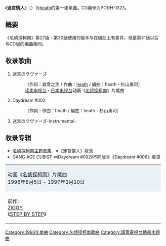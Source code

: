{{unreferenced|time=2011-11-02T14:45:00+00:00}}
{{Infobox Single
| Name           = 迷宫情人<br/>{{lang|ja|迷宮のラヴァーズ}}
| Artist         = [[heath|heath]]
| Album          = 
| A-side         = 
| B-side         = Daydream #002
| Released       = 1996年10月7日
| Format         = 
| Recorded       = 
| Genre          = [[J-POP|J-POP]]
| Length         = 
| Label          = [[Universal_Music_LLC|Universal Music LLC]]
| Writer         = 森雪之丞<br />heath
| Producer       = heath
| Certification  = 
| Chart position = *10位（[[Oricon公信榜|Oricon]]）
| Last single    = 
| This single    = '''迷宫情人'''<br />（1996年）
| Next single    = [[Traitor|Traitor]]<br />（1997年）
}}
《'''迷宫情人'''》（{{lang-ja|'''迷宮のラヴァーズ'''}}）为[[heath|heath]]的第一张单曲。CD编号为PODH-1323。

== 概要 ==
《名侦探柯南》第27話 - 第30話使用的版本与在编曲上有差异，但是第31話以后与CD版的编曲相同。

== 收录歌曲 ==
#迷宮のラヴァーズ
#:（作詞：森雪之丞 / 作曲：[[heath|heath]] / 編曲：heath・杉山勇司）
#:[[读卖电视台|读卖电视台]]・[[日本电视台|日本电视台]]动画《[[名侦探柯南_(动画)|名侦探柯南]]》片尾曲
#Daydream #002
#:（作詞・作曲：heath / 編曲：heath・杉山勇司）
#迷宮のラヴァーズ-Instrumental-

==收录专辑==
*[[名侦探柯南主题歌集|名侦探柯南主题歌集]]　※《迷宫情人》收录
*GANG AGE CUBIST  ※《Daydream #002》不同版本《Daydream #006》收录

{| border="2" cellspacing="0" style="margin-left: auto; margin-right: auto;"
|- style="text-align: center;"
|colspan="3" style="background-color: #EBF1F9;"| 动画《[[名侦探柯南_(动画)|名侦探柯南]]》片尾曲<br />1996年8月5日 - 1997年3月10日
|- style="text-align: center; font-size: smaller;"
| style="width: 30%;"|前作:<br />[[ZIGGY|ZIGGY]]<br />《[[STEP_BY_STEP_(ZIGGY单曲)|STEP BY STEP]]》
| style="width: 40%;"|[[heath|heath]]<br />《'''迷宫情人'''》
| style="width: 30%;"|次作:<br />[[宇德敬子|宇德敬子]]<br />《[[光与影的浪漫|光与影的浪漫]]》
|}

{{Single-stub}}
{{名侦探柯南}}
{{DEFAULTSORT:Meikyuu no Lovers}}
[[Category:1996年单曲|Category:1996年单曲]]
[[Category:名侦探柯南歌曲|Category:名侦探柯南歌曲]]
[[Category:讀賣電視台動畫主題曲|Category:讀賣電視台動畫主題曲]]